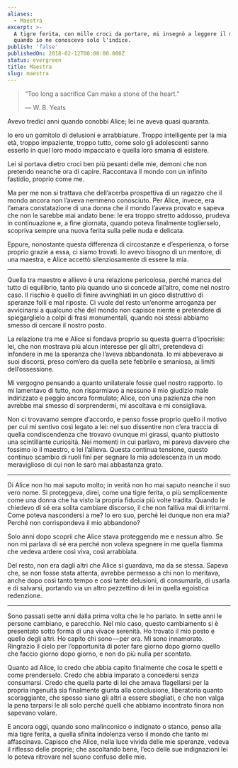 ```yaml
---
aliases:
  - Maestra
excerpt: >-
  A tigre ferita, con mille croci da portare, mi insegnò a leggere il mondo
  quando io ne conoscevo solo l'indice.
publish: 'false'
publishedOn: 2018-02-12T00:00:00.000Z
status: evergreen
title: Maestra
slug: maestra
---
```

> “Too long a sacrifice
> Can make a stone of the heart.”
>
> — W. B. Yeats

Avevo tredici anni quando conobbi Alice; lei ne aveva quasi quaranta.

Io ero un gomitolo di delusioni e arrabbiature. Troppo intelligente per la mia età, troppo impaziente, troppo tutto, come solo gli adolescenti sanno esserlo in quel loro modo impacciato e quella loro smania di esistere.

Lei si portava dietro croci ben più pesanti delle mie, demoni che non pretendo neanche ora di capire. Raccontava il mondo con un infinito fastidio, proprio come me.

Ma per me non si trattava che dell’acerba prospettiva di un ragazzo che il mondo ancora non l’aveva nemmeno conosciuto. Per Alice, invece, era l’amara constatazione di una donna che il mondo l’aveva provato e sapeva che non le sarebbe mai andato bene: le era troppo stretto addosso, prudeva in continuazione e, a fine giornata, quando poteva finalmente toglierselo, scopriva sempre una nuova ferita sulla pelle nuda e delicata.

Eppure, nonostante questa differenza di circostanze e d’esperienza, o forse proprio grazie a essa, ci siamo trovati. Io avevo bisogno di un mentore, di una maestra, e Alice accettò silenziosamente di essere la mia.

* * *

Quella tra maestro e allievo è una relazione pericolosa, perché manca del tutto di equilibrio, tanto più quando uno si concede all’altro, come nel nostro caso. Il rischio è quello di finire avvinghiati in un gioco distruttivo di speranze folli e mal riposte. Ci vuole del resto un’enorme arroganza per avvicinarsi a qualcuno che del mondo non capisce niente e pretendere di spiegarglielo a colpi di frasi monumentali, quando noi stessi abbiamo smesso di cercare il nostro posto.

La relazione tra me e Alice si fondava proprio su questa guerra d’ipocrisie: lei, che non mostrava più alcun interesse per gli altri, pretendeva di infondere in me la speranza che l’aveva abbandonata. Io mi abbeveravo ai suoi discorsi, preso com’ero da quella sete febbrile e smaniosa, ai limiti dell’ossessione.

Mi vergogno pensando a quanto unilaterale fosse quel nostro rapporto. Io mi lamentavo di tutto, non risparmiavo a nessuno il mio giudizio male indirizzato e peggio ancora formulato; Alice, con una pazienza che non avrebbe mai smesso di sorprendermi, mi ascoltava e mi consigliava.

Non ci trovavamo sempre d’accordo, e penso fosse proprio quello il motivo per cui mi sentivo così legato a lei: nel suo dissentire non c’era traccia di quella condiscendenza che trovavo ovunque mi girassi, quanto piuttosto una scintillante curiosità. Nei momenti in cui parlavo, mi pareva davvero che fossimo io il maestro, e lei l’allieva. Questa continua tensione, questo continuo scambio di ruoli finì per segnare la mia adolescenza in un modo meraviglioso di cui non le sarò mai abbastanza grato.

* * *

Di Alice non ho mai saputo molto; in verità non ho mai saputo neanche il suo vero nome. Si proteggeva, direi, come una tigre ferita, o più semplicemente come una donna che ha visto la propria fiducia più volte tradita. Quando le chiedevo di sé era solita cambiare discorso, il che non falliva mai di irritarmi. Come poteva nascondersi a me? Io ero suo, perché lei dunque non era mia? Perché non corrispondeva il mio abbandono?

Solo anni dopo scoprii che Alice stava proteggendo me e nessun altro. Se non mi parlava di sé era perché non voleva spegnere in me quella fiamma che vedeva ardere così viva, così arrabbiata.

Del resto, non era dagli altri che Alice si guardava, ma da se stessa. Sapeva che, se non fosse stata attenta, avrebbe permesso a chi non lo meritava, anche dopo così tanto tempo e così tante delusioni, di consumarla, di usarla e di salvarsi, portando via un altro pezzettino di lei in quella egoistica redenzione.

* * *

Sono passati sette anni dalla prima volta che le ho parlato. In sette anni le persone cambiano, e parecchio. Nel mio caso, questo cambiamento si è presentato sotto forma di una vivace serenità. Ho trovato il mio posto e quello degli altri. Ho capito chi sono — per ora. Mi sono innamorato. Ringrazio il cielo per l’opportunità di poter fare giorno dopo giorno quello che faccio giorno dopo giorno, e non do più nulla per scontato.

Quanto ad Alice, io credo che abbia capito finalmente che cosa le spetti e come prenderselo. Credo che abbia imparato a concedersi senza consumarsi. Credo che quella parte di lei che amava flagellarsi per la propria ingenuità sia finalmente giunta alla conclusione, liberatoria quanto scoraggiante, che spesso siano gli altri a essere sbagliati, e che non valga la pena tarparsi le ali solo perché quelli che abbiamo incontrato finora non sapevano volare.

E ancora oggi, quando sono malinconico o indignato o stanco, penso alla mia tigre ferita, a quella sfinita indolenza verso il mondo che tanto mi affascinava. Capisco che Alice, nella luce vivida delle mie speranze, vedeva il riflesso delle proprie; che ascoltando bene, l’eco delle sue indignazioni lei lo poteva ritrovare nel suono confuso delle mie.
